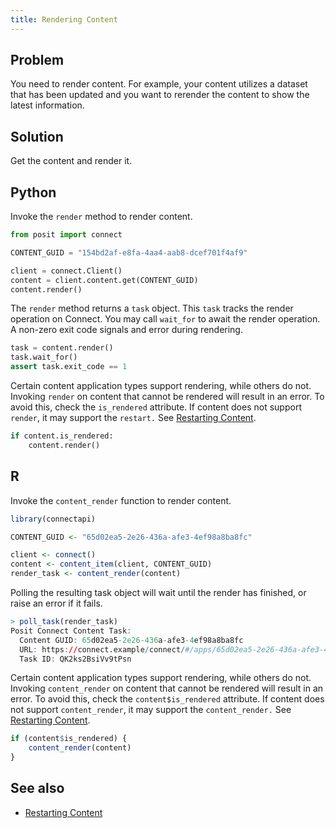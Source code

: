 ```yaml
---
title: Rendering Content
---
```


## Problem

You need to render content. For example, your content utilizes a dataset that has been updated and you want to rerender the content to show the latest information.

## Solution

Get the content and render it.

::: {.panel-tabset group="language"}

## Python

Invoke the `render` method to render content.

```python
from posit import connect

CONTENT_GUID = "154bd2af-e8fa-4aa4-aab8-dcef701f4af9"

client = connect.Client()
content = client.content.get(CONTENT_GUID)
content.render()
```

The `render` method returns a `task` object. This `task` tracks the render operation on Connect. You may call `wait_for` to await the render operation. A non-zero exit code signals and error during rendering.

```python
task = content.render()
task.wait_for()
assert task.exit_code == 1
```

Certain content application types support rendering, while others do not. Invoking `render` on content that cannot be rendered will result in an error. To avoid this, check the `is_rendered` attribute. If content does not support `render`, it may support the `restart.` See [Restarting Content](../restarting-content).

```python
if content.is_rendered:
    content.render()
```

## R

Invoke the `content_render` function to render content.

```r
library(connectapi)

CONTENT_GUID <- "65d02ea5-2e26-436a-afe3-4ef98a8ba8fc"

client <- connect()
content <- content_item(client, CONTENT_GUID)
render_task <- content_render(content)
```

Polling the resulting task object will wait until the render has finished, or raise an error if it fails.

```r
> poll_task(render_task)
Posit Connect Content Task:
  Content GUID: 65d02ea5-2e26-436a-afe3-4ef98a8ba8fc
  URL: https://connect.example/connect/#/apps/65d02ea5-2e26-436a-afe3-4ef98a8ba8fc/
  Task ID: QK2ks2BsiVv9tPsn
```

Certain content application types support rendering, while others do not. Invoking `content_render` on content that cannot be rendered will result in an error. To avoid this, check the `content$is_rendered` attribute. If content does not support `content_render`, it may support the `content_render.` See [Restarting Content](../restarting-content).

```r
if (content$is_rendered) {
    content_render(content)
}
```
:::

## See also

- [Restarting Content](../restarting-content)

